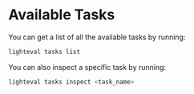# Available Tasks

You can get a list of all the available tasks by running:

```bash
lighteval tasks list
```

You can also inspect a specific task by running:

```bash
lighteval tasks inspect <task_name>
```
